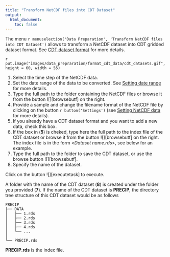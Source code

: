```yaml
---
title: "Transform NetCDF files into CDT Dataset"
output:
  html_document:
    toc: false
---
```


The menu `r menuselection('Data Preparation', 'Transform NetCDF files into CDT Dataset')` allows to transform a NetCDF dataset into CDT gridded dataset format. See [CDT dataset format](cdt_data_input.html#cdt.dataset) for more details.

`r put.image("images/data_prepraration/format_cdt_data/cdt_datasets.gif", height = 60, width = 55)`

1. Select the time step of the NetCDF data.
2. Set the date range of the data to be converted. See [Setting date range](cdt_data_input.html#cdt.date.range) for more details.
3. Type the full path to the folder containing the NetCDF files or browse it from the button ![][browsebutf] on the right.
4. Provide a sample and change the filename format of the NetCDF file by clicking on the button `r button('Settings')` (see [Setting NetCDF data](cdt_data_input.html#cdt.ncdf.setting) for more details).
5. If you already have a CDT dataset format and you want to add a new data, check this box.
6. If the box in (__5__) is cheked, type here the full path to the index file of the CDT dataset or browse it from the button ![][browsebutf] on the right. The index file is in the form <_Dataset name.rds_>, see below for an example.
7. Type the full path to the folder to save the CDT dataset, or use the browse button ![][browsebutf].
8. Specify the name of the dataset.

Click on the button ![][executetask] to execute. 

A folder with the name of the CDT dataset (__8__) is created under the folder you provided (__7__). If the name of the CDT dataset is **PRECIP**, the directory tree structure of this CDT dataset would be as follows 

```
PRECIP
├── DATA
│   ├── 1.rds
│   ├── 2.rds
│   ├── 3.rds
│   ├── 4.rds
│   └── ...
│
└── PRECIP.rds
```

**PRECIP.rds** is the index file.  

